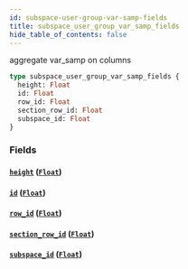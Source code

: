 ```yaml
---
id: subspace-user-group-var-samp-fields
title: subspace_user_group_var_samp_fields
hide_table_of_contents: false
---
```


aggregate var_samp on columns

```graphql
type subspace_user_group_var_samp_fields {
  height: Float
  id: Float
  row_id: Float
  section_row_id: Float
  subspace_id: Float
}
```

### Fields

#### [`height`](#) ([`Float`](../scalars/float))

#### [`id`](#) ([`Float`](../scalars/float))

#### [`row_id`](#) ([`Float`](../scalars/float))

#### [`section_row_id`](#) ([`Float`](../scalars/float))

#### [`subspace_id`](#) ([`Float`](../scalars/float))
